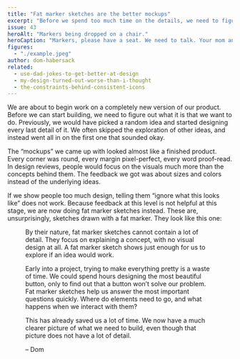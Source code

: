 ```yaml
---
title: "Fat marker sketches are the better mockups"
excerpt: "Before we spend too much time on the details, we need to figure out the overall structure of a design."
issue: 43
heroAlt: "Markers being dropped on a chair."
heroCaption: "Markers, please have a seat. We need to talk. Your mom and I are very proud of you."
figures:
  - "./example.jpeg"
author: dom-habersack
related:
  - use-dad-jokes-to-get-better-at-design
  - my-design-turned-out-worse-than-i-thought
  - the-constraints-behind-consistent-icons
---
```


We are about to begin work on a completely new version of our product. Before we can start building, we need to figure out what it is that we want to do. Previously, we would have picked a random idea and started designing every last detail of it. We often skipped the exploration of other ideas, and instead went all in on the first one that sounded okay.

The “mockups” we came up with looked almost like a finished product. Every corner was round, every margin pixel-perfect, every word proof-read. In design reviews, people would focus on the visuals much more than the concepts behind them. The feedback we got was about sizes and colors instead of the underlying ideas.

If we show people too much design, telling them “ignore what this looks like” does not work. Because feedback at this level is not helpful at this stage, we are now doing fat marker sketches instead. These are, unsurprisingly, sketches drawn with a fat marker. They look like this one:

<Figure
  alt="A sketch of an application in fullscreen as well as horizontal and vertical split view modes."
  caption="A sketch of an application in fullscreen as well as horizontal and vertical split view modes."
  fluid={props.figures['example']}
/>

By their nature, fat marker sketches cannot contain a lot of detail. They focus on explaining a concept, with no visual design at all. A fat marker sketch shows just enough for us to explore if an idea would work.

Early into a project, trying to make everything pretty is a waste of time. We could spend hours designing the most beautiful button, only to find out that a button won’t solve our problem. Fat marker sketches help us answer the most important questions quickly. Where do elements need to go, and what happens when we interact with them?

This has already saved us a lot of time. We now have a much clearer picture of what we need to build, even though that picture does not have a lot of detail.

– Dom
